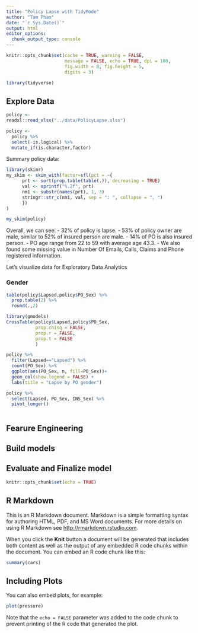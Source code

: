```yaml
---
title: "Policy Lapse with TidyMode"
author: "Tam Pham"
date: "`r Sys.Date()`"
output: html
editor_options: 
  chunk_output_type: console
---
```


```r
knitr::opts_chunk$set(cache = TRUE, warning = FALSE,
                      message = FALSE, echo = TRUE, dpi = 180,
                      fig.width = 8, fig.height = 5,
                      digits = 3)

library(tidyverse)
```

## Explore Data

```r
policy <-
readxl::read_xlsx("../data/PolicyLapse.xlsx")

policy <-
  policy %>%
  select(-is.logical) %>%
  mutate_if(is.character,factor)
```

Summary policy data:

```r
library(skimr)
my_skim <- skim_with(factor=sfl(pct = ~{
      prt <- sort(prop.table(table(.)), decreasing = TRUE)
      val <- sprintf("%.2f", prt)
      nm1 <- substr(names(prt), 1, 3)
      stringr::str_c(nm1, val, sep = ": ", collapse = ", ")
      })
)

my_skim(policy)
```

Overall, we can see:
- 32% of policy is lapse.
- 53% of policy owner are male, similar to 52% of insured person are male.
- 14% of PO is also insured person.
- PO age range from 22 to 59 with average age 43.3.
- We also found some missing value in Number Of Emails, Calls, Claims and Phone registered information.

Let's visualize data for Exploratory Data Analytics

### Gender

```r
table(policy$Lapsed,policy$PO_Sex) %>%
  prop.table(2) %>%
  round(.,2)

library(gmodels) 
CrossTable(policy$Lapsed,policy$PO_Sex,
           prop.chisq = FALSE,
           prop.r = FALSE,
           prop.t = FALSE
           )
```

```r
policy %>%
  filter(Lapsed=="Lapsed") %>%
  count(PO_Sex) %>%
  ggplot(aes(PO_Sex, n, fill=PO_Sex))+
  geom_col(show.legend = FALSE) +
  labs(title = "Lapse by PO gender")
``` 

```r
policy %>% 
  select(Lapsed, PO_Sex, INS_Sex) %>%
  pivot_longer()
  

```




## Fearure Engineering


## Build models

## Evaluate and Finalize model


```r
knitr::opts_chunk$set(echo = TRUE)
```

## R Markdown

This is an R Markdown document. Markdown is a simple formatting syntax for authoring HTML, PDF, and MS Word documents. For more details on using R Markdown see <http://rmarkdown.rstudio.com>.

When you click the **Knit** button a document will be generated that includes both content as well as the output of any embedded R code chunks within the document. You can embed an R code chunk like this:

```r
summary(cars)
```

## Including Plots

You can also embed plots, for example:

```r
plot(pressure)
```

Note that the `echo = FALSE` parameter was added to the code chunk to prevent printing of the R code that generated the plot.
